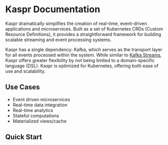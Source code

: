 
# Kaspr Documentation
 
Kaspr dramatically simplifies the creation of real-time, event-driven applications and microservices. Built as a set of Kubernetes CRDs (Custom Resource Definitions), it provides a straightforward framework for building scalable streaming and event processing systems.

Kaspr has a single dependency: Kafka, which serves as the transport layer for all events processed within the system. While similar to [Kafka Streams](https://kafka.apache.org/39/documentation/streams/), Kaspr offers greater flexibility by not being limited to a domain-specific language (DSL). Kaspr is optimized for Kubernetes, offering both ease of use and scalability.

## Use Cases

- Event driven microservices
- Real-time data integration
- Real-time analytics
- Stateful computations
- Materialized views/cache

## Quick Start
 
<Cards>
  <Cards.Card
    title="Deploy to Kubernetes"
    href="/getting-started/installation"
  />
  <Cards.Card
    title="Concepts"
    href="/user-guide/concepts"
  />
  <Cards.Card
    title="CRD Reference"
    href="/api-reference/v1alpha1"
  />
</Cards>
